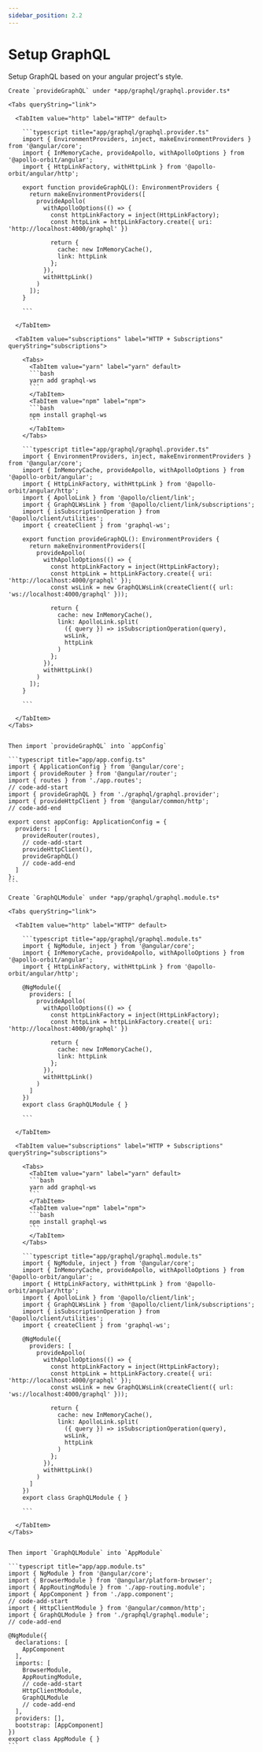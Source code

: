 ```yaml
---
sidebar_position: 2.2
---
```



# Setup GraphQL

Setup GraphQL based on your angular project's style.

<Tabs queryString="project">

  <TabItem value="standalone" label="Standalone" default>
  
    Create `provideGraphQL` under *app/graphql/graphql.provider.ts*

    <Tabs queryString="link">

      <TabItem value="http" label="HTTP" default>

        ```typescript title="app/graphql/graphql.provider.ts"
        import { EnvironmentProviders, inject, makeEnvironmentProviders } from '@angular/core';
        import { InMemoryCache, provideApollo, withApolloOptions } from '@apollo-orbit/angular';
        import { HttpLinkFactory, withHttpLink } from '@apollo-orbit/angular/http';

        export function provideGraphQL(): EnvironmentProviders {
          return makeEnvironmentProviders([
            provideApollo(
              withApolloOptions(() => {
                const httpLinkFactory = inject(HttpLinkFactory);
                const httpLink = httpLinkFactory.create({ uri: 'http://localhost:4000/graphql' })

                return {
                  cache: new InMemoryCache(),
                  link: httpLink
                };
              }),
              withHttpLink()
            )
          ]);
        }

        ```

      </TabItem>

      <TabItem value="subscriptions" label="HTTP + Subscriptions" queryString="subscriptions">

        <Tabs>
          <TabItem value="yarn" label="yarn" default>
          ```bash
          yarn add graphql-ws
          ```
          </TabItem>
          <TabItem value="npm" label="npm">
          ```bash
          npm install graphql-ws
          ```
          </TabItem>
        </Tabs>

        ```typescript title="app/graphql/graphql.provider.ts"
        import { EnvironmentProviders, inject, makeEnvironmentProviders } from '@angular/core';
        import { InMemoryCache, provideApollo, withApolloOptions } from '@apollo-orbit/angular';
        import { HttpLinkFactory, withHttpLink } from '@apollo-orbit/angular/http';
        import { ApolloLink } from '@apollo/client/link';
        import { GraphQLWsLink } from '@apollo/client/link/subscriptions';
        import { isSubscriptionOperation } from '@apollo/client/utilities';
        import { createClient } from 'graphql-ws';

        export function provideGraphQL(): EnvironmentProviders {
          return makeEnvironmentProviders([
            provideApollo(
              withApolloOptions(() => {
                const httpLinkFactory = inject(HttpLinkFactory);
                const httpLink = httpLinkFactory.create({ uri: 'http://localhost:4000/graphql' });
                const wsLink = new GraphQLWsLink(createClient({ url: 'ws://localhost:4000/graphql' }));

                return {
                  cache: new InMemoryCache(),
                  link: ApolloLink.split(
                    ({ query }) => isSubscriptionOperation(query),
                    wsLink,
                    httpLink
                  )
                };
              }),
              withHttpLink()
            )
          ]);
        }

        ```

      </TabItem>
    </Tabs>


    Then import `provideGraphQL` into `appConfig`

    ```typescript title="app/app.config.ts"
    import { ApplicationConfig } from '@angular/core';
    import { provideRouter } from '@angular/router';
    import { routes } from './app.routes';
    // code-add-start
    import { provideGraphQL } from './graphql/graphql.provider';
    import { provideHttpClient } from '@angular/common/http';
    // code-add-end

    export const appConfig: ApplicationConfig = {
      providers: [
        provideRouter(routes),
        // code-add-start
        provideHttpClient(),
        provideGraphQL()
        // code-add-end
      ]
    };
    ```
  </TabItem>

  <TabItem value="module" label="Module" default>

    Create `GraphQLModule` under *app/graphql/graphql.module.ts*

    <Tabs queryString="link">

      <TabItem value="http" label="HTTP" default>

        ```typescript title="app/graphql/graphql.module.ts"
        import { NgModule, inject } from '@angular/core';
        import { InMemoryCache, provideApollo, withApolloOptions } from '@apollo-orbit/angular';
        import { HttpLinkFactory, withHttpLink } from '@apollo-orbit/angular/http';

        @NgModule({
          providers: [
            provideApollo(
              withApolloOptions(() => {
                const httpLinkFactory = inject(HttpLinkFactory);
                const httpLink = httpLinkFactory.create({ uri: 'http://localhost:4000/graphql' })

                return {
                  cache: new InMemoryCache(),
                  link: httpLink
                };
              }),
              withHttpLink()
            )
          ]
        })
        export class GraphQLModule { }

        ```

      </TabItem>

      <TabItem value="subscriptions" label="HTTP + Subscriptions" queryString="subscriptions">

        <Tabs>
          <TabItem value="yarn" label="yarn" default>
          ```bash
          yarn add graphql-ws
          ```
          </TabItem>
          <TabItem value="npm" label="npm">
          ```bash
          npm install graphql-ws
          ```
          </TabItem>
        </Tabs>

        ```typescript title="app/graphql/graphql.module.ts"
        import { NgModule, inject } from '@angular/core';
        import { InMemoryCache, provideApollo, withApolloOptions } from '@apollo-orbit/angular';
        import { HttpLinkFactory, withHttpLink } from '@apollo-orbit/angular/http';
        import { ApolloLink } from '@apollo/client/link';
        import { GraphQLWsLink } from '@apollo/client/link/subscriptions';
        import { isSubscriptionOperation } from '@apollo/client/utilities';
        import { createClient } from 'graphql-ws';

        @NgModule({
          providers: [
            provideApollo(
              withApolloOptions(() => {
                const httpLinkFactory = inject(HttpLinkFactory);
                const httpLink = httpLinkFactory.create({ uri: 'http://localhost:4000/graphql' });
                const wsLink = new GraphQLWsLink(createClient({ url: 'ws://localhost:4000/graphql' }));

                return {
                  cache: new InMemoryCache(),
                  link: ApolloLink.split(
                    ({ query }) => isSubscriptionOperation(query),
                    wsLink,
                    httpLink
                  )
                };
              }),
              withHttpLink()
            )
          ]
        })
        export class GraphQLModule { }

        ```

      </TabItem>
    </Tabs>


    Then import `GraphQLModule` into `AppModule`

    ```typescript title="app/app.module.ts"
    import { NgModule } from '@angular/core';
    import { BrowserModule } from '@angular/platform-browser';
    import { AppRoutingModule } from './app-routing.module';
    import { AppComponent } from './app.component';
    // code-add-start
    import { HttpClientModule } from '@angular/common/http';
    import { GraphQLModule } from './graphql/graphql.module';
    // code-add-end

    @NgModule({
      declarations: [
        AppComponent
      ],
      imports: [
        BrowserModule,
        AppRoutingModule,
        // code-add-start
        HttpClientModule,
        GraphQLModule
        // code-add-end
      ],
      providers: [],
      bootstrap: [AppComponent]
    })
    export class AppModule { }
    ```

  </TabItem>

</Tabs>
